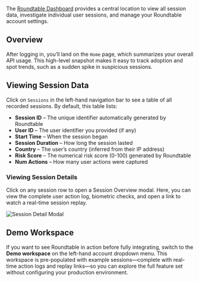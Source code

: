 The [Roundtable Dashboard](https://accounts.roundtable.ai) provides a central location to view all session data, investigate individual user sessions, and manage your Roundtable account settings.

## Overview

After logging in, you’ll land on the `Home` page, which summarizes your overall API usage. This high-level snapshot makes it easy to track adoption and spot trends, such as a sudden spike in suspicious sessions.

## Viewing Session Data

Click on `Sessions` in the left-hand navigation bar to see a table of all recorded sessions. By default, this table lists:

- **Session ID** – The unique identifier automatically generated by Roundtable  
- **User ID** – The user identifier you provided (if any)  
- **Start Time** – When the session began
- **Session Duration** – How long the session lasted
- **Country** – The user’s country (inferred from their IP address)  
- **Risk Score** – The numerical risk score (0-100) generated by Roundtable
- **Num Actions** – How many user actions were captured  

### Viewing Session Details

Click on any session row to open a Session Overview modal. Here, you can view the complete user action log, biometric checks, and open a link to watch a real-time session replay.

![Session Detail Modal](./images/dashboard.png)

## Demo Workspace

If you want to see Roundtable in action before fully integrating, switch to the **Demo workspace** on the left-hand account dropdown menu. This workspace is pre-populated with example sessions—complete with real-time action logs and replay links—so you can explore the full feature set without configuring your production environment.